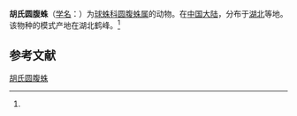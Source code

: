 {{Speciesbox
| name = 胡氏圆腹蛛
| status = 
| status_system = 
| image = 
| genus = Dipoena
| species = hui
| authority = (Zhu, 1998)<ref name='id13032'>{{cite web| url =http://www.bioinfo.cn/db05/BjdwSpecies.php?action=view&id=13032| title =胡氏圆腹蛛| work =《中国动物物种编目数据库》| publisher =中国科学院微生物研究所| author =中国科学院动物研究所| accessdate =2009-04-28| deadurl =yes| archiveurl =https://web.archive.org/web/20160305030459/http://www.bioinfo.cn/db05/BjdwSpecies.php?action=view&id=13032| archivedate =2016-03-05}}</ref>
}}

'''胡氏圆腹蛛'''（[[学名|学名]]：{{lang|la|''Dipoena hui''}}）为[[球蛛科|球蛛科]][[圆腹蛛属|圆腹蛛属]]的动物。在[[中国大陆|中国大陆]]，分布于[[湖北|湖北]]等地。该物种的模式产地在湖北鹤峰。<ref name='id13032'/>

== 参考文献 ==
{{reflist}}

{{Wikispecies|Dipoena hui}}
{{Taxonbar|from=Q1058902}}

[[Category:圆腹蛛属|胡氏圆腹蛛]]


{{蜘蛛小作品}}